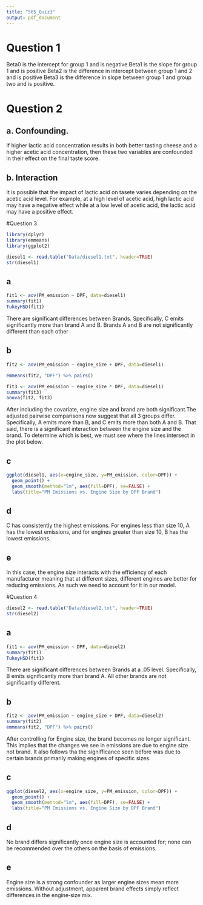 ```yaml
---
title: "565_Quiz3"
output: pdf_document
---
```


# Question 1

Beta0 is the intercept for group 1 and is negative
Beta1 is the slope for group 1 and is positive
Beta2 is the difference in intercept between group 1 and 2 and is positive
Beta3 is the difference in slope between group 1 and group two and is positive.



# Question 2

## a. Confounding.

If higher lactic acid concentration results in both better tasting cheese and a higher acetic acid concentration, then these two variables are confounded in their effect on the final taste score.

## b. Interaction

It is possible that the impact of lactic acid on tasete varies depending on the acetic acid level. For example, at a high level of acetic acid, high lactic acid may have a negative effect while at a low level of acetic acid, the lactic acid may have a positive effect. 


#Question 3 
```r
library(dplyr)
library(emmeans)
library(ggplot2)

diesel1 <- read.table("Data/diesel1.txt", header=TRUE)
str(diesel1)
```
## a
```r
fit1 <- aov(PM_emission ~ DPF, data=diesel1)
summary(fit1)
TukeyHSD(fit1)

```
There are significant differences between Brands. Specifically, C emits significantly more than brand A and B. Brands A and B are not significantly different than each other

## b
```r


fit2 <- aov(PM_emission ~ engine_size + DPF, data=diesel1)

emmeans(fit2, "DPF") %>% pairs()

fit3 <- aov(PM_emission ~ engine_size * DPF, data=diesel1)
summary(fit3)
anova(fit2, fit3)


```
After including the covariate, engine size and brand are both significant.The adjusted pairwise comparisons now suggest that all 3 groups differ. Specifically, A emits more than B, and C emits more than both A and B. That said, there is a significant interaction between the engine size and the brand. To determine which is best, we must see where the lines intersect in the plot below.  

## c
```r
ggplot(diesel1, aes(x=engine_size, y=PM_emission, color=DPF)) +
  geom_point() +
  geom_smooth(method="lm", aes(fill=DPF), se=FALSE) +
  labs(title="PM Emissions vs. Engine Size by DPF Brand")     

```

## d
C has consistently the highest emissions. For engines less than size 10, A has the lowest emissions, and for engines greater than size 10, B has the lowest emissions. 

## e
In this case, the engine size interacts with the efficiency of each manufacturer meaning that at different sizes, different engines are better for reducing emissions. As such we need to account for it in our model.


#Question 4 
```r

diesel2 <- read.table("Data/diesel2.txt", header=TRUE)
str(diesel2)
```
## a
```r
fit1 <- aov(PM_emission ~ DPF, data=diesel2)
summary(fit1)
TukeyHSD(fit1)

```
There are significant differences between Brands at a .05 level. Specifically, B emits significantly more than brand A. All other brands are not significantly different.

## b
```r
fit2 <- aov(PM_emission ~ engine_size + DPF, data=diesel2)
summary(fit2)
emmeans(fit2, "DPF") %>% pairs()

```
After controlling for Engine size, the brand becomes no longer significant. This implies that the changes we see in emissions are due to engine size not brand. It also follows tha the signifficance seen before was due to certain brands primarily making engines of specific sizes.

## c
```r
ggplot(diesel2, aes(x=engine_size, y=PM_emission, color=DPF)) +
  geom_point() +
  geom_smooth(method="lm", aes(fill=DPF), se=FALSE) +
  labs(title="PM Emissions vs. Engine Size by DPF Brand")
```

## d
No brand differs significantly once engine size is accounted for; none can be recommended over the others on the basis of emissions.

## e
Engine size is a strong confounder as larger engine sizes mean more emissions. Without adjustment, apparent brand effects simply reflect differences in the engine‐size mix.